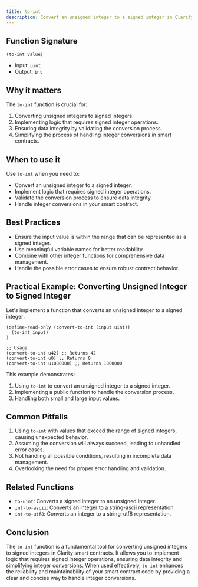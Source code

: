 ```yaml
---
title: to-int
description: Convert an unsigned integer to a signed integer in Clarity smart contracts.
---
```


## Function Signature

```clarity
(to-int value)
```

- Input: `uint`
- Output: `int`

## Why it matters

The `to-int` function is crucial for:

1. Converting unsigned integers to signed integers.
2. Implementing logic that requires signed integer operations.
3. Ensuring data integrity by validating the conversion process.
4. Simplifying the process of handling integer conversions in smart contracts.

## When to use it

Use `to-int` when you need to:

- Convert an unsigned integer to a signed integer.
- Implement logic that requires signed integer operations.
- Validate the conversion process to ensure data integrity.
- Handle integer conversions in your smart contract.

## Best Practices

- Ensure the input value is within the range that can be represented as a signed integer.
- Use meaningful variable names for better readability.
- Combine with other integer functions for comprehensive data management.
- Handle the possible error cases to ensure robust contract behavior.

## Practical Example: Converting Unsigned Integer to Signed Integer

Let's implement a function that converts an unsigned integer to a signed integer:

```clarity
(define-read-only (convert-to-int (input uint))
  (to-int input)
)

;; Usage
(convert-to-int u42) ;; Returns 42
(convert-to-int u0) ;; Returns 0
(convert-to-int u1000000) ;; Returns 1000000
```

This example demonstrates:
1. Using `to-int` to convert an unsigned integer to a signed integer.
2. Implementing a public function to handle the conversion process.
3. Handling both small and large input values.

## Common Pitfalls

1. Using `to-int` with values that exceed the range of signed integers, causing unexpected behavior.
2. Assuming the conversion will always succeed, leading to unhandled error cases.
3. Not handling all possible conditions, resulting in incomplete data management.
4. Overlooking the need for proper error handling and validation.

## Related Functions

- `to-uint`: Converts a signed integer to an unsigned integer.
- `int-to-ascii`: Converts an integer to a string-ascii representation.
- `int-to-utf8`: Converts an integer to a string-utf8 representation.

## Conclusion

The `to-int` function is a fundamental tool for converting unsigned integers to signed integers in Clarity smart contracts. It allows you to implement logic that requires signed integer operations, ensuring data integrity and simplifying integer conversions. When used effectively, `to-int` enhances the reliability and maintainability of your smart contract code by providing a clear and concise way to handle integer conversions.
